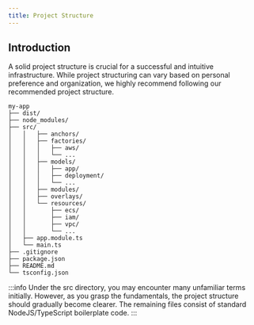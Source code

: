 ```yaml
---
title: Project Structure
---
```


## Introduction
A solid project structure is crucial for a successful and intuitive infrastructure.
While project structuring can vary based on personal preference and organization,
we highly recommend following our recommended project structure.

```
my-app
├── dist/
├── node_modules/
├── src/
│   │   ├── anchors/
│   │   ├── factories/
│   │   │   ├── aws/
│   │   │   └── ...
│   │   ├── models/
│   │   │   ├── app/
│   │   │   ├── deployment/
│   │   │   └── ...
│   │   ├── modules/
│   │   ├── overlays/
│   │   └── resources/
│   │       ├── ecs/
│   │       ├── iam/
│   │       ├── vpc/
│   │       └── ...
│   ├── app.module.ts
│   └── main.ts
├── .gitignore
├── package.json
├── README.md
└── tsconfig.json
```

:::info
Under the src directory, you may encounter many unfamiliar terms initially.
However, as you grasp the fundamentals, the project structure should gradually become clearer.
The remaining files consist of standard NodeJS/TypeScript boilerplate code.
:::
